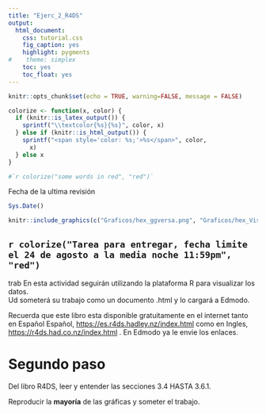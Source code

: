 ```yaml
---
title: "Ejerc_2_R4DS"
output:
  html_document:
    css: tutorial.css
    fig_caption: yes
    highlight: pygments
#    theme: simplex
    toc: yes
    toc_float: yes
---
```


```r
knitr::opts_chunk$set(echo = TRUE, warning=FALSE, message = FALSE)

```


```r
colorize <- function(x, color) {
  if (knitr::is_latex_output()) {
    sprintf("\\textcolor{%s}{%s}", color, x)
  } else if (knitr::is_html_output()) {
    sprintf("<span style='color: %s;'>%s</span>", color, 
      x)
  } else x
}

#`r colorize("some words in red", "red")`


```

Fecha de la ultima revisión
```r

Sys.Date()
```


```r
knitr::include_graphics(c("Graficos/hex_ggversa.png", "Graficos/hex_Visualizacion_Datos.png"))
```



## `r colorize("Tarea para entregar, fecha limite el 24 de agosto a la media noche 11:59pm", "red")`

trab
En esta actividad seguirán utilizando la plataforma R para visualizar los datos.  
Ud someterá su trabajo como un documento .html y lo cargará a Edmodo.


Recuerda que este libro esta disponible gratuitamente en el internet tanto en Español Español, <https://es.r4ds.hadley.nz/index.html> como en Ingles, <https://r4ds.had.co.nz/index.html> . En Edmodo ya le envie los enlaces.


# Segundo paso
Del libro R4DS, leer y entender las secciones 3.4 HASTA 3.6.1.

Reproducir la **mayoría** de las gráficas y someter el trabajo.    
